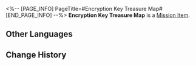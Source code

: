 <%-- [PAGE_INFO]
PageTitle=#Encryption Key Treasure Map#
[END_PAGE_INFO] --%>
{{Item Infobox
|id          = 140282
|image       = Item Encryption Key Treasure Map.png
|type        = Mission Item
|invCategory = Missions
|rarity      = 3
|effect      = 
|description = A treasure map guiding players to find the encryption key for the elevator in Herta Space Station's Victory Zone. The map depicts a Wubbaboo hiding inside a room. Finding it might grant access to the elevator encryption key.
}}
'''Encryption Key Treasure Map''' is a [[Mission Item]].

==Other Languages==
{{Other Languages
|en   = Encryption Key Treasure Map
|zhs  = 密钥藏宝图
|zht  = 金鑰藏寶圖
|ja   = 暗号キーの宝の地図
|ko   = 암호키 보물 지도
|es   = Mapa de la llave de encriptación
|fr   = Carte au trésor de la clé de chiffrement
|ru   = Карта для поиска ключа шифрования
|th   = แผนที่สมบัติของคีย์เข้ารหัส
|vi   = Bản Đồ Kho Báu Khóa Mã Hóa
|de   = Schatzkarte mit Kodierschlüssel
|id   = Peta Harta Karun Kunci Enkripsi
|pt   = Mapa do Tesouro da CriptoChave
}}

==Change History==
{{Change History|1.4}}